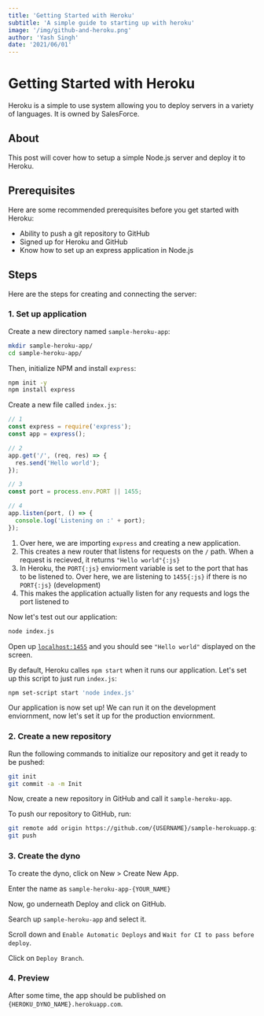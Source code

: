 ```yaml
---
title: 'Getting Started with Heroku'
subtitle: 'A simple guide to starting up with heroku'
image: '/img/github-and-heroku.png'
author: 'Yash Singh'
date: '2021/06/01'
---
```


# Getting Started with Heroku

Heroku is a simple to use system allowing you to deploy servers in a variety of
languages. It is owned by SalesForce.

## About

This post will cover how to setup a simple Node.js server and deploy it to Heroku.

## Prerequisites

Here are some recommended prerequisites before you get started with Heroku:

- Ability to push a git repository to GitHub
- Signed up for Heroku and GitHub
- Know how to set up an express application in Node.js

## Steps

Here are the steps for creating and connecting the server:

### 1. Set up application

Create a new directory named `sample-heroku-app`:

```sh
mkdir sample-heroku-app/
cd sample-heroku-app/
```

Then, initialize NPM and install `express`:

```sh
npm init -y
npm install express
```

Create a new file called `index.js`:

```js
// 1
const express = require('express');
const app = express();

// 2
app.get('/', (req, res) => {
  res.send('Hello world');
});

// 3
const port = process.env.PORT || 1455;

// 4
app.listen(port, () => {
  console.log('Listening on :' + port);
});
```

1. Over here, we are importing `express` and creating a new application.
2. This creates a new router that listens for requests on the `/` path. When a
   request is recieved, it returns `"Hello world"{:js}`
3. In Heroku, the `PORT{:js}` enviorment variable is set to the port that has to be
   listened to. Over here, we are listening to `1455{:js}` if there is no `PORT{:js}` (development)
4. This makes the application actually listen for any requests and logs the port
   listened to

Now let's test out our application:

```sh
node index.js
```

Open up [`localhost:1455`](http://localhost:1455/) and you should see `"Hello world"`
displayed on the screen.

By default, Heroku calles `npm start` when it runs our application. Let's set up
this script to just run `index.js`:

```sh
npm set-script start 'node index.js'
```

Our application is now set up! We can run it on the development enviornment, now
let's set it up for the production enviornment.

### 2. Create a new repository

Run the following commands to initialize our repository and get it ready to be pushed:

```sh
git init
git commit -a -m Init
```

Now, create a new repository in GitHub and call it `sample-heroku-app`.

To push our repository to GitHub, run:

```sh
git remote add origin https://github.com/{USERNAME}/sample-herokuapp.git
git push
```

### 3. Create the dyno

To create the dyno, click on New > Create New App.

Enter the name as `sample-heroku-app-{YOUR_NAME}`

Now, go underneath Deploy and click on GitHub.

Search up `sample-heroku-app` and select it.

Scroll down and `Enable Automatic Deploys` and `Wait for CI to pass before deploy`.

Click on `Deploy Branch`.

### 4. Preview

After some time, the app should be published on `{HEROKU_DYNO_NAME}.herokuapp.com`.
